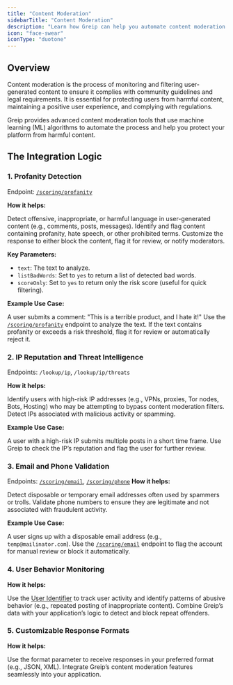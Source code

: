 ```yaml
---
title: "Content Moderation"
sidebarTitle: "Content Moderation"
description: "Learn how Greip can help you automate content moderation and protect your platform from harmful content."
icon: "face-swear"
iconType: "duotone"
---
```


## Overview

Content moderation is the process of monitoring and filtering user-generated content to ensure it complies with community guidelines and legal requirements. It is essential for protecting users from harmful content, maintaining a positive user experience, and complying with regulations.

Greip provides advanced content moderation tools that use machine learning (ML) algorithms to automate the process and help you protect your platform from harmful content.

## The Integration Logic

### 1. Profanity Detection

Endpoint: [`/scoring/profanity`](/api-reference/endpoint/scoring/profanity)

**How it helps:**

Detect offensive, inappropriate, or harmful language in user-generated content (e.g., comments, posts, messages).
Identify and flag content containing profanity, hate speech, or other prohibited terms.
Customize the response to either block the content, flag it for review, or notify moderators.

**Key Parameters:**

- `text`: The text to analyze.
- `listBadWords`: Set to `yes` to return a list of detected bad words.
- `scoreOnly`: Set to `yes` to return only the risk score (useful for quick filtering).

**Example Use Case:**

A user submits a comment: "This is a terrible product, and I hate it!"
Use the [`/scoring/profanity`](/api-reference/endpoint/scoring/profanity) endpoint to analyze the text.
If the text contains profanity or exceeds a risk threshold, flag it for review or automatically reject it.

### 2. IP Reputation and Threat Intelligence

Endpoints: `/lookup/ip`, `/lookup/ip/threats`

**How it helps:**

Identify users with high-risk IP addresses (e.g., VPNs, proxies, Tor nodes, Bots, Hosting) who may be attempting to bypass content moderation filters.
Detect IPs associated with malicious activity or spamming.

**Example Use Case:**

A user with a high-risk IP submits multiple posts in a short time frame.
Use Greip to check the IP’s reputation and flag the user for further review.

### 3. Email and Phone Validation

Endpoints: [`/scoring/email`](/api-reference/endpoint/scoring/email), [`/scoring/phone`](/api-reference/endpoint/scoring/phone)
**How it helps:**

Detect disposable or temporary email addresses often used by spammers or trolls.
Validate phone numbers to ensure they are legitimate and not associated with fraudulent activity.

**Example Use Case:**

A user signs up with a disposable email address (e.g., `temp@mailinator.com`).
Use the [`/scoring/email`](/api-reference/endpoint/scoring/email) endpoint to flag the account for manual review or block it automatically.

### 4. User Behavior Monitoring

**How it helps:**

Use the [User Identifier](/options/user-identifier) to track user activity and identify patterns of abusive behavior (e.g., repeated posting of inappropriate content).
Combine Greip’s data with your application’s logic to detect and block repeat offenders.

### 5. Customizable Response Formats

**How it helps:**

Use the format parameter to receive responses in your preferred format (e.g., JSON, XML).
Integrate Greip’s content moderation features seamlessly into your application.
